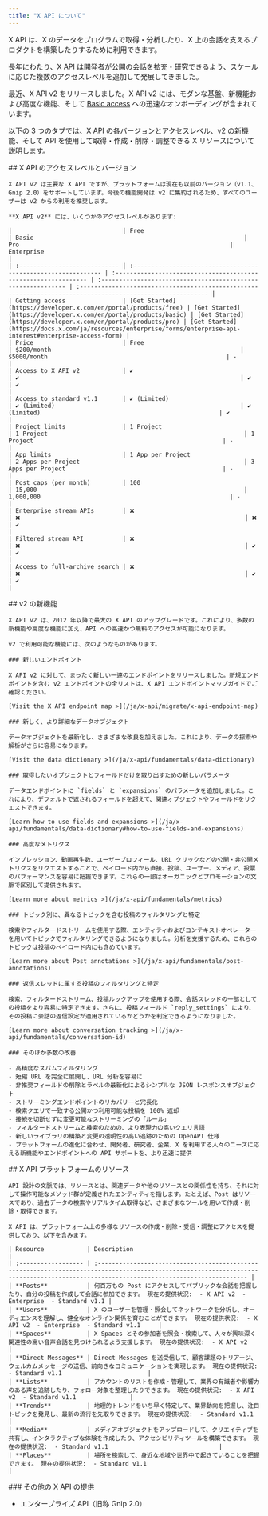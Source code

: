 ```yaml
---
title: "X API について"
---
```


X API は、X のデータをプログラムで取得・分析したり、X 上の会話を支えるプロダクトを構築したりするために利用できます。

長年にわたり、X API は開発者が公開の会話を拡充・研究できるよう、スケールに応じた複数のアクセスレベルを追加して発展してきました。

最近、X API v2 をリリースしました。X API v2 には、モダンな基盤、新機能および高度な機能、そして [Basic access](https://developer.x.com/en/portal/products/basic) への迅速なオンボーディングが含まれています。

以下の 3 つのタブでは、X API の各バージョンとアクセスレベル、v2 の新機能、そして API を使用して取得・作成・削除・調整できる X リソースについて説明します。

<Tabs>
  <Tab title="Access levels and versions">
    ## X API のアクセスレベルとバージョン

    X API v2 は主要な X API ですが、プラットフォームは現在も以前のバージョン（v1.1、Gnip 2.0）をサポートしています。今後の機能開発は v2 に集約されるため、すべてのユーザーは v2 からの利用を推奨します。

    **X API v2** には、いくつかのアクセスレベルがあります:

    |                               | Free                                                           | Basic                                                           | Pro                                                           | Enterprise                                                                                                  |
    | :---------------------------- | :------------------------------------------------------------- | :-------------------------------------------------------------- | :------------------------------------------------------------ | :---------------------------------------------------------------------------------------------------------- |
    | Getting access                | [Get Started](https://developer.x.com/en/portal/products/free) | [Get Started](https://developer.x.com/en/portal/products/basic) | [Get Started](https://developer.x.com/en/portal/products/pro) | [Get Started](https://docs.x.com/ja/resources/enterprise/forms/enterprise-api-interest#enterprise-access-form) |
    | Price                         | Free                                                           | $200/month                                                     | $5000/month                                                  | -                                                                                                           |
    | Access to X API v2            | ✔️                                                             | ✔️                                                              | ✔️                                                            | ✔️                                                                                                          |
    | Access to standard v1.1       | ✔️ (Limited)                                                   | ✔️ (Limited)                                                    | ✔️ (Limited)                                                  | ✔️                                                                                                          |
    | Project limits                | 1 Project                                                      | 1 Project                                                       | 1 Project                                                     | -                                                                                                           |
    | App limits                    | 1 App per Project                                              | 2 Apps per Project                                              | 3 Apps per Project                                            | -                                                                                                           |
    | Post caps (per month)         | 100                                                            | 15,000                                                          | 1,000,000                                                     | -                                                                                                           |
    | Enterprise stream APIs        | ❌                                                              | ❌                                                               | ❌                                                             | ✔️                                                                                                          |
    | Filtered stream API           | ❌                                                              | ❌                                                               | ✔️                                                            | ✔️                                                                                                          |
    | Access to full-archive search | ❌                                                              | ❌                                                               | ✔️                                                            | ✔️                                                                                                          |
  </Tab>

  <Tab title="What's new with v2">
    ## v2 の新機能

    X API v2 は、2012 年以降で最大の X API のアップグレードです。これにより、多数の新機能や高度な機能に加え、API への高速かつ無料のアクセスが可能になります。

    v2 で利用可能な機能には、次のようなものがあります。

    ### 新しいエンドポイント

    X API v2 に対して、まったく新しい一連のエンドポイントをリリースしました。新規エンドポイントを含む v2 エンドポイントの全リストは、X API エンドポイントマップガイドでご確認ください。

    [Visit the X API endpoint map >](/ja/x-api/migrate/x-api-endpoint-map)

    ### 新しく、より詳細なデータオブジェクト

    データオブジェクトを最新化し、さまざまな改良を加えました。これにより、データの探索や解析がさらに容易になります。

    [Visit the data dictionary >](/ja/x-api/fundamentals/data-dictionary)

    ### 取得したいオブジェクトとフィールドだけを取り出すための新しいパラメータ

    データエンドポイントに `fields` と `expansions` のパラメータを追加しました。これにより、デフォルトで返されるフィールドを超えて、関連オブジェクトやフィールドをリクエストできます。

    [Learn how to use fields and expansions >](/ja/x-api/fundamentals/data-dictionary#how-to-use-fields-and-expansions)

    ### 高度なメトリクス

    インプレッション、動画再生数、ユーザープロフィール、URL クリックなどの公開・非公開メトリクスをリクエストすることで、ペイロード内から直接、投稿、ユーザー、メディア、投票のパフォーマンスを容易に把握できます。これらの一部はオーガニックとプロモーションの文脈で区別して提供されます。

    [Learn more about metrics >](/ja/x-api/fundamentals/metrics)

    ### トピック別に、異なるトピックを含む投稿のフィルタリングと特定

    検索やフィルタードストリームを使用する際、エンティティおよびコンテキストオペレーターを用いてトピックでフィルタリングできるようになりました。分析を支援するため、これらのトピックは投稿のペイロード内にも含めています。

    [Learn more about Post annotations >](/ja/x-api/fundamentals/post-annotations)

    ### 返信スレッドに属する投稿のフィルタリングと特定

    検索、フィルタードストリーム、投稿ルックアップを使用する際、会話スレッドの一部としての投稿をより容易に特定できます。さらに、投稿フィールド `reply_settings` により、その投稿に会話の返信設定が適用されているかどうかを判定できるようになりました。

    [Learn more about conversation tracking >](/ja/x-api/fundamentals/conversation-id)

    ### そのほか多数の改善

    - 高精度なスパムフィルタリング
    - 短縮 URL を完全に展開し、URL 分析を容易に
    - 非推奨フィールドの削除とラベルの最新化によるシンプルな JSON レスポンスオブジェクト
    - ストリーミングエンドポイントのリカバリーと冗長化
    - 検索クエリで一致する公開かつ利用可能な投稿を 100% 返却
    - 接続を切断せずに変更可能なストリーミングの「ルール」
    - フィルタードストリームと検索のための、より表現力の高いクエリ言語
    - 新しいライブラリの構築と変更の透明性の高い追跡のための OpenAPI 仕様
    - プラットフォームの進化に合わせ、開発者、研究者、企業、X を利用する人々のニーズに応える新機能やエンドポイントへの API サポートを、より迅速に提供
  </Tab>

  <Tab title="X API resources">
    ## X API プラットフォームのリソース

    API 設計の文脈では、リソースとは、関連データや他のリソースとの関係性を持ち、それに対して操作可能なメソッド群が定義されたエンティティを指します。たとえば、Post はリソースであり、過去データの検索やリアルタイム取得など、さまざまなツールを用いて作成・削除・取得できます。

    X API は、プラットフォーム上の多様なリソースの作成・削除・受信・調整にアクセスを提供しており、以下を含みます。

    | Resource            | Description                                                                                                                                                                             |
    | :------------------ | :-------------------------------------------------------------------------------------------------------------------------------------------------------------------------------------- |
    | **Posts**           | 何百万もの Post にアクセスしてパブリックな会話を把握したり、自分の投稿を作成して会話に参加できます。 現在の提供状況:  - X API v2  - Enterprise  - Standard v1.1 |
    | **Users**           | X のユーザーを管理・照会してネットワークを分析し、オーディエンスを理解し、健全なオンライン関係を育むことができます。 現在の提供状況:  - X API v2  - Enterprise  - Standard v1.1     |
    | **Spaces**          | X Spaces とその参加者を照会・検索して、人々が興味深く関連性の高い音声会話を見つけられるよう支援します。 現在の提供状況:  - X API v2                                    |
    | **Direct Messages** | Direct Messages を送受信して、顧客課題のトリアージ、ウェルカムメッセージの送信、前向きなコミュニケーションを実現します。 現在の提供状況:  - Standard v1.1                        |
    | **Lists**           | アカウントのリストを作成・管理して、業界の有識者や影響力のある声を追跡したり、フォロー対象を整理したりできます。 現在の提供状況:  - X API v2  - Standard v1.1               |
    | **Trends**          | 地理的トレンドをいち早く特定して、業界動向を把握し、注目トピックを発見し、最新の流行を先取りできます。 現在の提供状況:  - Standard v1.1                           |
    | **Media**           | メディアオブジェクトをアップロードして、クリエイティブを共有し、インタラクティブな体験を作成したり、アクセシビリティツールを構築できます。 現在の提供状況:  - Standard v1.1                               |
    | **Places**          | 場所を検索して、身近な地域や世界中で起きていることを把握できます。 現在の提供状況:  - Standard v1.1                                                     |
  </Tab>
</Tabs>

<div id="other-x-api-offerings">
  ### その他の X API の提供
</div>

- エンタープライズ API（旧称 Gnip 2.0）